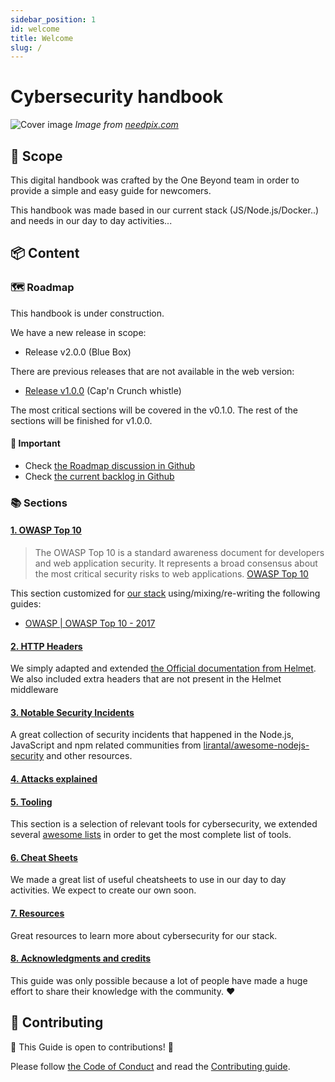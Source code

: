 ```yaml
---
sidebar_position: 1
id: welcome
title: Welcome
slug: /
---
```


# Cybersecurity handbook

![Cover image](/img/cover.jpg)
_Image from [needpix.com](https://www.needpix.com/photo/download/963169/hacker-cyber-crime-banner-header-internet-computer-security-cyber-technology)_


## 🎯 Scope

This digital handbook was crafted by the One Beyond team in order to provide a simple and easy guide for newcomers. 

This handbook was made based in our current stack (JS/Node.js/Docker..) and needs in our day to day activities...


## 📦 Content

### 🗺️ Roadmap

This handbook is under construction. 

We have a new release in scope:

- Release v2.0.0 (Blue Box)

There are previous releases that are not available in the web version:

- [Release v1.0.0](https://github.com/onebeyond/cybersecurity-handbook/releases/tag/v1.0.0) (Cap'n Crunch whistle)


The most critical sections will be covered in the v0.1.0. The rest of the sections will be finished for v1.0.0.

#### 🚨 Important
- Check [the Roadmap discussion in Github](https://github.com/onebeyond/cybersecurity-handbook/issues/41)
- Check [the current backlog in Github](https://github.com/onebeyond/cybersecurity-handbook/projects/1)

### 📚 Sections


#### [1. OWASP Top 10](/owasp-top-10/intro)

> The OWASP Top 10 is a standard awareness document for developers and web application security. It represents a broad consensus about the most critical security risks to web applications. 
> [OWASP Top 10](https://owasp.org/www-project-top-ten/)

This section customized for [our stack](#stack-in-scope) using/mixing/re-writing the following guides:
- [OWASP | OWASP Top 10 - 2017](https://owasp.org/www-pdf-archive/OWASP_Top_10-2017_%28en%29.pdf.pdf)

#### [2. HTTP Headers](/http-headers/intro)

We simply adapted and extended [the Official documentation from Helmet](https://helmetjs.github.io/docs). We also included extra headers that are not present in the Helmet middleware


#### [3. Notable Security Incidents](/notable-security-incidents)

A great collection of security incidents that happened in the Node.js, JavaScript and npm related communities from [lirantal/awesome-nodejs-security](https://github.com/lirantal/awesome-nodejs-security#security-incidents) and other resources.


#### [4. Attacks explained](/attacks-explained/)


#### [5. Tooling](/tooling)

This section is a selection of relevant tools for cybersecurity, we extended several [awesome lists](https://github.com/sindresorhus/awesome) in order to get the most complete list of tools.


#### [6. Cheat Sheets](/cheatsheets)

We made a great list of useful cheatsheets to use in our day to day activities. We expect to create our own soon. 

#### [7. Resources](/resources)

Great resources to learn more about cybersecurity for our stack.

#### [8. Acknowledgments and credits](/acknowledgments-and-credits)

This guide was only possible because a lot of people have made a huge effort to share their knowledge with the community. ❤️

## 🚀 Contributing

🎉 This Guide is open to contributions! 🎉

Please follow [the Code of Conduct](https://github.com/onebeyond/cybersecurity-handbook/blob/master/CODE_OF_CONDUCT.md) and read the [Contributing guide](https://github.com/onebeyond/cybersecurity-handbook/blob/master/CONTRIBUTING.md).


